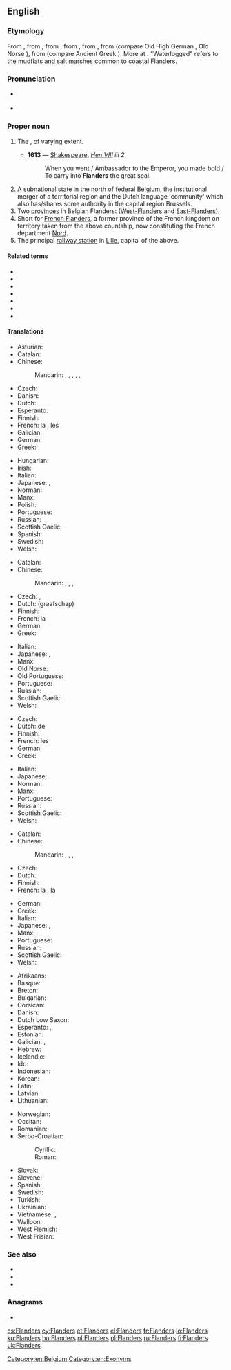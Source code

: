 ==English==
{{wikipedia|Flanders}}

===Etymology===
From {{etyl|fr|en}} {{m|fr|Flandres}}, from {{etyl|nl|en}} {{m|nl|Vlaanderen|pos=pl.}}, from {{etyl|dum|en}} {{m|dum|Vlander}}, from {{etyl|ofs|en}}, from {{etyl|gem-pro|en}} {{m|gem-pro|*flaumdra||waterlogged land}}, from {{m|gem-pro|*flaumaz||flowing, current (water)}} (compare Old High German {{m|goh|weraltfloum||transitoriness of life}}, Old Norse {{m|non|flaumr||eddy}}), from {{etyl|ine-pro|en}} {{m|ine-pro|*plow-m-||flow}} (compare Ancient Greek {{m|grc|πλῠ́μα||dishwater, washing water}}). More at {{l|en|flow}}. "Waterlogged" refers to the mudflats and salt marshes common to coastal Flanders.

===Pronunciation===
* {{a|UK}} {{IPA|/ˈflɑːn.dəz/|lang=en}}
* {{a|US}} {{IPA|/ˈflæn.dɚz/|lang=en}}

===Proper noun===
{{en-proper noun}}

# {{lb|en|historical}} The {{w|County of Flanders}}, of varying extent.
#* '''1613''' — [[Shakespeare]], ''[http://en.wikisource.org/wiki/The_Life_of_King_Henry_the_Eighth Hen VIII] iii 2''
#*: When you went / Ambassador to the Emperor, you made bold / To carry into '''Flanders''' the great seal.
# A subnational state in the north of federal [[Belgium]], the institutional merger of a territorial region and the Dutch language 'community' which also has/shares some authority in the capital region Brussels.
# Two [[province]]s in Belgian Flanders: ([[West-Flanders]] and [[East-Flanders]]).
# Short for [[French Flanders]], a former province of the French kingdom on territory taken from the above countship, now constituting the French department [[Nord]].
# The principal [[railway station]] in [[Lille]], capital of the above.

====Related terms====
* {{l|en|East-Flanders}}
* {{l|en|Flandrian}}
* {{l|en|Flemish}}
* {{l|en|French Flanders}}
* {{l|en|Imperial Flanders}}
* {{l|en|West-Flanders}}
* {{l|en|Zeelandic Flanders}}

====Translations====
{{trans-top|subnational state in the north of federal Belgium}}
* Asturian: {{t|ast|Flandes}}
* Catalan: {{t|ca|Flandes|m}}
* Chinese:
*: Mandarin: {{t+|cmn|佛蘭德|sc=Hani}}, {{t+|cmn|佛兰德|tr=Fólándé|sc=Hani}}, {{t|cmn|弗蘭德|sc=Hani}}, {{t|cmn|弗兰德|tr=Fúlándé|sc=Hani}}, {{t|cmn|法蘭德斯區|sc=Hani}}, {{t|cmn|法兰德斯区|tr=Fǎlándésī|sc=Hani}}
* Czech: {{t+|cs|Vlámsko|n}}
* Danish: {{t+|da|Flandern}}
* Dutch: {{t+|nl|Vlaanderen|n}}
* Esperanto: {{t|eo|Flandrio}}
* Finnish: {{t+|fi|Flanderi}}
* French: la {{t+|fr|Flandre|f}}, les {{t+|fr|Flandres|f-p}}
* Galician: {{t+|gl|Flandres}}
* German: {{t+|de|Flandern|n}}
* Greek: {{t+|el|Φλάνδρα|f}}
{{trans-mid}}
* Hungarian: {{t+|hu|Flandria}}
* Irish: {{t|ga|Flóndras|m}}
* Italian: {{t|it|Fiandre}}
* Japanese: {{t|ja|フランデレン|tr=Furanderen}}, {{t|ja|フランドル|tr=Furandoru|sc=Jpan}}
* Norman: {{t|nrf|Fliandres|f-p}}
* Manx: {{t|gv|Flandyryn|alt=Yn Flandyryn}}
* Polish: {{t+|pl|Flandria|f}}
* Portuguese: {{t+|pt|Flandres|f}}
* Russian: {{t+|ru|Фла́ндрия|f}}
* Scottish Gaelic: {{t|gd|Flannras|m}}
* Spanish: {{t+|es|Flandes}}
* Swedish: {{t|sv|Flandern}}
* Welsh: {{t+|cy|Fflandrys}}
{{trans-bottom}}

{{trans-top|historical county}}
* Catalan: {{t|ca|Flandes|m}}
* Chinese:
*: Mandarin: {{t+|cmn|佛蘭德|sc=Hani}}, {{t+|cmn|佛兰德|tr=Fólándé|sc=Hani}}, {{t|cmn|弗蘭德|sc=Hani}}, {{t|cmn|弗兰德|tr=Fúlándé|sc=Hani}}
* Czech: {{t+|cs|Vlámsko|n}}, {{t|cs|Flandry|f-p}}
* Dutch: (graafschap) {{t+|nl|Vlaanderen|n}}
* Finnish: {{t+|fi|Flanderi}}
* French: la {{t+|fr|Flandre|f}}
* German: {{t+|de|Flandern|n}}
* Greek: {{t+|el|Φλάνδρα|f}}
{{trans-mid}}
* Italian: {{t|it|Fiandre}}
* Japanese: {{t|ja|フランドル|tr=Furandoru}}, {{t|ja|フランダース|tr=Furandāsu}}
* Manx: {{t|gv|Flandyryn|alt=Yn Flandyryn}}
* Old Norse: {{t|non|Flæmingjaland|n}}
* Old Portuguese: {{t|roa-opt|Frandes}}
* Portuguese: {{t+|pt|Flandres|f}}
* Russian: {{t+|ru|Фла́ндрия|f}}
* Scottish Gaelic: {{t|gd|Flannras|m}}
* Welsh: {{t+|cy|Fflandrys}}
{{trans-bottom}}

{{trans-top|two provinces in Belgium}}
* Czech: {{t|cs|Flandry|f-p}}
* Dutch: de {{t|nl|Vlaanders|p}}
* Finnish: {{t+|fi|Flanderi}}
* French: les {{t+|fr|Flandres|f-p}}
* German: {{t+|de|Flandern|p}}
* Greek: {{t+|el|Φλάνδρα|f}}
{{trans-mid}}
* Italian: {{t|it|Fiandre}}
* Japanese: {{t|ja|フランデレン州|tr=Furanderen shū}}
* Norman: {{t|nrf|Fliandres|f-p}}
* Manx: {{t|gv|Flandyryn|alt=Yn Flandyryn}}
* Portuguese: {{t+|pt|Flandres|f}}
* Russian: {{t+|ru|Фла́ндрия|f}}
* Scottish Gaelic: {{t|gd|Flannras|m}}
* Welsh: {{t+|cy|Fflandrys}}
{{trans-bottom}}

{{trans-top|former province and region of northern France}}
* Catalan: {{t|ca|Flandes francès|m}}
* Chinese:
*: Mandarin: {{t+|cmn|佛蘭德|sc=Hani}}, {{t+|cmn|佛兰德|tr=Fólándé|sc=Hani}}, {{t|cmn|弗蘭德|sc=Hani}}, {{t|cmn|弗兰德|tr=Fúlándé|sc=Hani}}
* Czech: {{t|cs|Flandry|f-p}}
* Dutch: {{t|nl|Frans-Vlaanderen|n}}
* Finnish: {{t+|fi|Flanderi}}
* French: la {{t+|fr|Flandre|f}}, la {{t|fr|Flandre française|f}}
{{trans-mid}}
* German: {{t+|de|Flandern|n}}
* Greek: {{t+|el|Φλάνδρα|f}}
* Italian: {{t|it|Fiandre}}
* Japanese: {{t|ja|フランドル|tr=Furandoru}}, {{t|ja|フランドル・フランセーズ|tr=Furandoru furansēzu}}
* Manx: {{t|gv|Flandyryn|alt=Yn Flandyryn}}
* Portuguese: {{t+|pt|Flandres|f}}
* Russian: {{t+|ru|Фла́ндрия|f}}
* Scottish Gaelic: {{t|gd|Flannras|m}}
* Welsh: {{t+|cy|Fflandrys}}
{{trans-bottom}}

{{checktrans-top}}
* Afrikaans: {{t-check|af|Vlaandere}}
* Basque: {{t-check|eu|Flandria}}
* Breton: {{t-check|br|Flandrez}}
* Bulgarian: {{t-check|bg|Фламандия|f}}
* Corsican: {{t-check|co|Fiandria}}
* Danish: {{t-check|da|Flandern}}
* Dutch Low Saxon: {{t-check|nds-nl|Vlaonderen}}
* Esperanto: {{t-check|eo|Flandrio}}, {{t-check|eo|Flandrujo}}
* Estonian: {{t-check|et|Flandria}}
* Galician: {{t-check|gl|Flandes}}, {{t+check|gl|Flandres}}
* Hebrew: {{t-check|he|פלנדריה}}
* Icelandic: {{t-check|is|Flæmingjaland}}
* Ido: {{t-check|io|Flandria}}
* Indonesian: {{t-check|id|Flandria}}
* Korean: {{t-check|ko|플란데런|sc=Hang}}
* Latin: {{t-check|la|Flandria|f}}
* Latvian: {{t-check|lv|Flandrija}}
* Lithuanian: {{t-check|lt|Flandrija}}
{{trans-mid}}
* Norwegian: {{t-check|no|Flandern}}
* Occitan: {{t-check|oc|Flandra}}
* Romanian: {{t-check|ro|Flandra}}
* Serbo-Croatian:
*: Cyrillic: {{t-check|sh|Фландрија|sc=Cyrl}}
*: Roman: {{t+check|sh|Flandrija}}
* Slovak: {{t-check|sk|Flámsko}}
* Slovene: {{t-check|sl|Flandrija}}
* Spanish: {{t+check|es|Flandes|m}}
* Swedish: {{t-check|sv|Flandern}}
* Turkish: {{t-check|tr|Flaman Ovası}}
* Ukrainian: {{t-check|uk|Фландрія|f}}
* Vietnamese: {{t-check|vi|Flăng-drơ}}, {{t-check|vi|xứ Flăng-drơ}}
* Walloon: {{t-check|wa|Flande}}
* West Flemish: {{t-check|vls|Vloandern}}
* West Frisian: {{t-check|fy|Flaanderen}}
{{trans-bottom}}

===See also===
* {{l|en|Belgium}}
* {{l|en|Brussels}}
* {{l|en|Wallonia}}

===Anagrams===
* {{l|en|snarfled}}

[[Category:en:Belgium]]
[[Category:en:Exonyms]]

[[cs:Flanders]]
[[cy:Flanders]]
[[et:Flanders]]
[[el:Flanders]]
[[fr:Flanders]]
[[io:Flanders]]
[[ku:Flanders]]
[[hu:Flanders]]
[[nl:Flanders]]
[[pl:Flanders]]
[[ru:Flanders]]
[[fi:Flanders]]
[[uk:Flanders]]